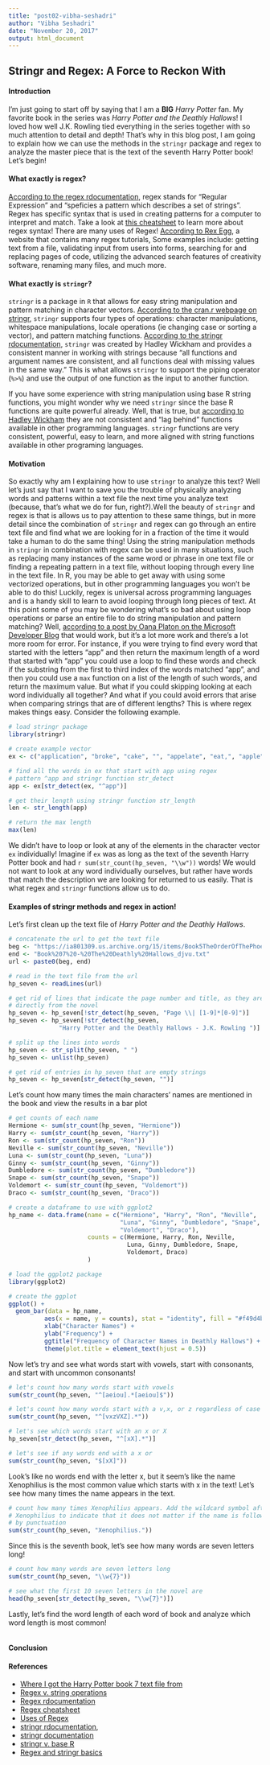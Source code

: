 ```yaml
---
title: "post02-vibha-seshadri"
author: "Vibha Seshadri"
date: "November 20, 2017"
output: html_document
---
```

## Stringr and Regex: A Force to Reckon With

#### Introduction
I'm just going to start off by saying that I am a **BIG** *Harry Potter* fan. My favorite book in the series was  *Harry Potter and the Deathly Hallows*! I loved how well J.K. Rowling tied everything in the series together with so much attention to detail and depth! That's why in this blog post, I am going to explain how we can use the methods in the `stringr` package and regex to analyze the master piece that is the text of the seventh Harry Potter book! Let's begin! 

#### What exactly is regex?
[According to the regex rdocumentation](https://www.rdocumentation.org/packages/base/versions/3.4.1/topics/regex), regex stands for "Regular Expression" and "speficies a pattern which describes a set of strings". Regex has specific syntax that is used in creating patterns for a computer to interpret and match. Take a look at [this cheatsheet](http://regexlib.com/CheatSheet.aspx?AspxAutoDetectCookieSupport=1) to learn more about regex syntax! There are many uses of Regex! [According to Rex Egg](http://www.rexegg.com/regex-uses.html), a website that contains many regex tutorials, Some examples include: getting text from a file, validating input from users into forms, searching for and replacing pages of code, utilizing the advanced search features of creativity software, renaming many files, and much more. 

#### What exactly is `stringr`?
`stringr` is a package in `R` that allows for easy string manipulation and pattern matching in character vectors.
[According to the cran.r webpage on stringr](https://cran.r-project.org/web/packages/stringr/vignettes/stringr.html), `stringr` supports four types of operations: character manipulations, whitespace manipulations, locale operations (ie changing case or sorting a vector), and pattern matching functions. [According to the stringr rdocumentation](https://www.rdocumentation.org/packages/stringr/versions/1.1.0), `stringr` was created by Hadley Wickham and provides a consistent manner in working with strings because "all functions and argument names are consistent, and all functions deal with missing values in the same way." This is what allows `stringr` to support the piping operator (`%>%`) and use the output of one function as the input to another function.

If you have some experience with string manipulation using base R string functions, you might wonder why we need `stringr` since the base R functions are quite powerful already. Well, that is true, but [according to Hadley Wickham](https://journal.r-project.org/archive/2010/RJ-2010-012/RJ-2010-012.pdf) they are not consistent and "lag behind" functions available in other programming languages. `stringr` functions are very consistent, powerful, easy to learn, and more aligned with string functions available in other programing languages.

#### Motivation
So exactly why am I explaining how to use `stringr` to analyze this text? Well let's just say that I want to save you the trouble of physically analyzing words and patterns within a text file the next time you analyze text (because, that's what we do for fun, right?).Well the beauty of `stringr` and regex is that is allows us to pay attention to these same things, but in more detail since the combination of `stringr` and regex can go through an entire text file and find what we are looking for in a fraction of the time it would take a human to do the same thing! Using the string manipulation methods in `stringr` in combination with regex can be used in many situations, such as replacing many instances of the same word or phrase in one text file or finding a repeating pattern in a text file, without looping through every line in the text file. In R, you may be able to get away with using some vectorized operations, but in other programming languages you won't be able to do this! Luckily, regex is universal across programming languages and is a handy skill to learn to avoid looping through long pieces of text. At this point some of you may be wondering what's so bad about using loop operations or parse an entire file to do string manipulation and pattern matching? Well, [according to a post by Oana Platon on the Microsoft Developer Blog](https://blogs.msdn.microsoft.com/oanapl/2009/04/04/performance-comparison-regex-versus-string-operations/) that would work, but it's a lot more work and there's a lot more room for error. For instance, if you were trying to find every word that started with the letters "app" and then return the maximum length of a word that started with "app" you could use a loop to find these words and check if the substring from the first to third index of the words matched "app", and then you could use a `max` function on a list of the length of such words, and return the maximum value. But what if you could skipping looking at each word individually all together? And what if you could avoid errors that arise when comparing strings that are of different lengths? This is where regex makes things easy. Consider the following example.

```r
# load stringr package
library(stringr)

# create example vector
ex <- c("application", "broke", "cake", "", "appelate", "eat,", "apple", "apothecary", "table", "append", "thanksgiving", "apostle", "ape", "appease")

# find all the words in ex that start with app using regex
# pattern ^app and stringr function str_detect
app <- ex[str_detect(ex, "^app")]

# get their length using stringr function str_length
len <- str_length(app)

# return the max length
max(len)
```

We didn't have to loop or look at any of the elements in the character vector `ex` individually! Imagine if `ex` was as long as the text of the seventh Harry Potter book and had `r sum(str_count(hp_seven, "\\w"))` words! We would not want to look at any word individually ourselves, but rather have words that match the description we are looking for returned to us easily. That is what regex and `stringr` functions allow us to do.

#### Examples of stringr methods and regex in action!

Let's first clean up the text file of *Harry Potter and the Deathly Hallows*.

```r
# concatenate the url to get the text file
beg <- "https://ia801309.us.archive.org/15/items/Book5TheOrderOfThePhoenix/"
end <- "Book%207%20-%20The%20Deathly%20Hallows_djvu.txt"
url <- paste0(beg, end)

# read in the text file from the url
hp_seven <- readLines(url)

# get rid of lines that indicate the page number and title, as they are not 
# directly from the novel
hp_seven <- hp_seven[!str_detect(hp_seven, "Page \\| [1-9]*[0-9]")]
hp_seven <- hp_seven[!str_detect(hp_seven, 
              "Harry Potter and the Deathly Hallows - J.K. Rowling ")]

# split up the lines into words
hp_seven <- str_split(hp_seven, " ")
hp_seven <- unlist(hp_seven)

# get rid of entries in hp_seven that are empty strings
hp_seven <- hp_seven[str_detect(hp_seven, "")]
```

Let's count how many times the main characters' names are mentioned in the book and view the results in a bar plot
```r
# get counts of each name
Hermione <- sum(str_count(hp_seven, "Hermione"))
Harry <- sum(str_count(hp_seven, "Harry"))
Ron <- sum(str_count(hp_seven, "Ron"))
Neville <- sum(str_count(hp_seven, "Neville"))
Luna <- sum(str_count(hp_seven, "Luna"))
Ginny <- sum(str_count(hp_seven, "Ginny"))
Dumbledore <- sum(str_count(hp_seven, "Dumbledore"))
Snape <- sum(str_count(hp_seven, "Snape"))
Voldemort <- sum(str_count(hp_seven, "Voldemort"))
Draco <- sum(str_count(hp_seven, "Draco"))

# create a dataframe to use with ggplot2
hp_name <- data.frame(name = c("Hermione", "Harry", "Ron", "Neville", 
                               "Luna", "Ginny", "Dumbledore", "Snape", 
                               "Voldemort", "Draco"),
                      counts = c(Hermione, Harry, Ron, Neville, 
                                 Luna, Ginny, Dumbledore, Snape,
                                 Voldemort, Draco)
                      )

# load the ggplot2 package
library(ggplot2)

# create the ggplot
ggplot() + 
  geom_bar(data = hp_name,
          aes(x = name, y = counts), stat = "identity", fill = "#f49d4b") + 
          xlab("Character Names") + 
          ylab("Frequency") + 
          ggtitle("Frequency of Character Names in Deathly Hallows") +
          theme(plot.title = element_text(hjust = 0.5))

```

Now let's try and see what words start with vowels, start with consonants,
and start with uncommon consonants!
```r
# let's count how many words start with vowels
sum(str_count(hp_seven, "^[aeiou].*[aeiou]$"))

# let's count how many words start with a v,x, or z regardless of case
sum(str_count(hp_seven, "^[vxzVXZ].*"))

# let's see which words start with an x or X
hp_seven[str_detect(hp_seven, "^[xX].*")]

# let's see if any words end with a x or
sum(str_count(hp_seven, "$[xX]"))

```

Look's like no words end with the letter x, but it seem's like the name Xenophilius is the most common value which starts with x in the text! Let's see how many times the name appears in the text.
```r
# count how many times Xenophilius appears. Add the wildcard symbol after
# Xenophilius to indicate that it does not matter if the name is followed
# by punctuation
sum(str_count(hp_seven, "Xenophilius."))
```

Since this is the seventh book, let's see how many words are seven letters long!
```r
# count how many words are seven letters long
sum(str_count(hp_seven, "\\w{7}"))

# see what the first 10 seven letters in the novel are
head(hp_seven[str_detect(hp_seven, "\\w{7}")])
```

Lastly, let's find the word length of each word of book and analyze which word length is most common!
```r

```

#### Conclusion
#### References
- [Where I got the Harry Potter book 7 text file from](https://archive.org/stream/Book5TheOrderOfThePhoenix/Book%207%20-%20The%20Deathly%20Hallows#page/n15/mode/2up)
- [Regex v. string operations](https://blogs.msdn.microsoft.com/oanapl/2009/04/04/performance-comparison-regex-versus-string-operations/)
- [Regex rdocumentation](https://www.rdocumentation.org/packages/base/versions/3.4.1/topics/regex)
- [Regex cheatsheet](http://regexlib.com/CheatSheet.aspx?AspxAutoDetectCookieSupport=1)
- [Uses of Regex](http://www.rexegg.com/regex-uses.html)
- [stringr rdocumentation](https://www.rdocumentation.org/packages/stringr/versions/1.1.0),
- [stringr documentation](https://cran.r-project.org/web/packages/stringr/stringr.pdf)
- [stringr v. base R](https://journal.r-project.org/archive/2010/RJ-2010-012/RJ-2010-012.pdf)
- [Regex and stringr basics](http://stringr.tidyverse.org/articles/regular-expressions.html)
